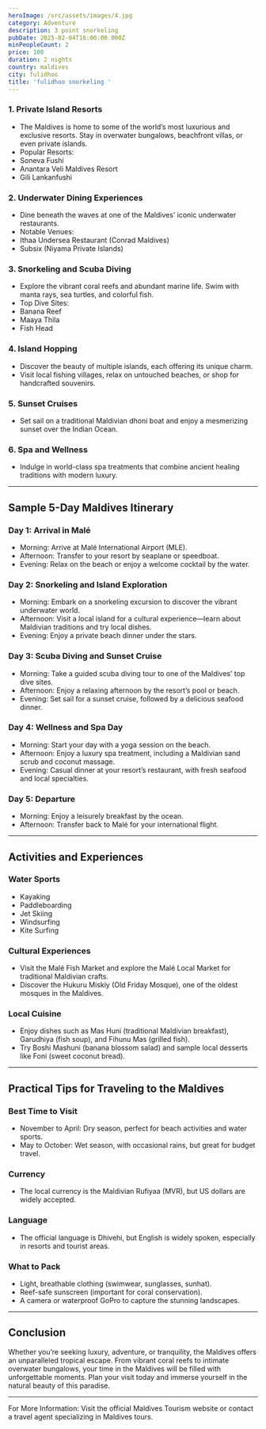 ```yaml
---
heroImage: /src/assets/images/4.jpg
category: Adventure
description: 3 point snorkeling
pubDate: 2025-02-04T16:00:00.000Z
minPeopleCount: 2
price: 100
duration: 2 nights
country: maldives
city: fulidhoo
title: 'fulidhoo snorkeling '
---
```


### 1. Private Island Resorts

* The Maldives is home to some of the world’s most luxurious and exclusive resorts. Stay in overwater bungalows, beachfront villas, or even private islands.
* Popular Resorts:
* Soneva Fushi
* Anantara Veli Maldives Resort
* Gili Lankanfushi

### 2. Underwater Dining Experiences

* Dine beneath the waves at one of the Maldives’ iconic underwater restaurants.
* Notable Venues:
* Ithaa Undersea Restaurant (Conrad Maldives)
* Subsix (Niyama Private Islands)

### 3. Snorkeling and Scuba Diving

* Explore the vibrant coral reefs and abundant marine life. Swim with manta rays, sea turtles, and colorful fish.
* Top Dive Sites:
* Banana Reef
* Maaya Thila
* Fish Head

### 4. Island Hopping

* Discover the beauty of multiple islands, each offering its unique charm.
* Visit local fishing villages, relax on untouched beaches, or shop for handcrafted souvenirs.

### 5. Sunset Cruises

* Set sail on a traditional Maldivian dhoni boat and enjoy a mesmerizing sunset over the Indian Ocean.

### 6. Spa and Wellness

* Indulge in world-class spa treatments that combine ancient healing traditions with modern luxury.

***

## Sample 5-Day Maldives Itinerary

### Day 1: Arrival in Malé

* Morning: Arrive at Malé International Airport (MLE).
* Afternoon: Transfer to your resort by seaplane or speedboat.
* Evening: Relax on the beach or enjoy a welcome cocktail by the water.

### Day 2: Snorkeling and Island Exploration

* Morning: Embark on a snorkeling excursion to discover the vibrant underwater world.
* Afternoon: Visit a local island for a cultural experience—learn about Maldivian traditions and try local dishes.
* Evening: Enjoy a private beach dinner under the stars.

### Day 3: Scuba Diving and Sunset Cruise

* Morning: Take a guided scuba diving tour to one of the Maldives’ top dive sites.
* Afternoon: Enjoy a relaxing afternoon by the resort’s pool or beach.
* Evening: Set sail for a sunset cruise, followed by a delicious seafood dinner.

### Day 4: Wellness and Spa Day

* Morning: Start your day with a yoga session on the beach.
* Afternoon: Enjoy a luxury spa treatment, including a Maldivian sand scrub and coconut massage.
* Evening: Casual dinner at your resort’s restaurant, with fresh seafood and local specialties.

### Day 5: Departure

* Morning: Enjoy a leisurely breakfast by the ocean.
* Afternoon: Transfer back to Malé for your international flight.

***

## Activities and Experiences

### Water Sports

* Kayaking
* Paddleboarding
* Jet Skiing
* Windsurfing
* Kite Surfing

### Cultural Experiences

* Visit the Malé Fish Market and explore the Malé Local Market for traditional Maldivian crafts.
* Discover the Hukuru Miskiy (Old Friday Mosque), one of the oldest mosques in the Maldives.

### Local Cuisine

* Enjoy dishes such as Mas Huni (traditional Maldivian breakfast), Garudhiya (fish soup), and Fihunu Mas (grilled fish).
* Try Boshi Mashuni (banana blossom salad) and sample local desserts like Foni (sweet coconut bread).

***

## Practical Tips for Traveling to the Maldives

### Best Time to Visit

* November to April: Dry season, perfect for beach activities and water sports.
* May to October: Wet season, with occasional rains, but great for budget travel.

### Currency

* The local currency is the Maldivian Rufiyaa (MVR), but US dollars are widely accepted.

### Language

* The official language is Dhivehi, but English is widely spoken, especially in resorts and tourist areas.

### What to Pack

* Light, breathable clothing (swimwear, sunglasses, sunhat).
* Reef-safe sunscreen (important for coral conservation).
* A camera or waterproof GoPro to capture the stunning landscapes.

***

## Conclusion

Whether you’re seeking luxury, adventure, or tranquility, the Maldives offers an unparalleled tropical escape. From vibrant coral reefs to intimate overwater bungalows, your time in the Maldives will be filled with unforgettable moments. Plan your visit today and immerse yourself in the natural beauty of this paradise.

***

For More Information: Visit the official Maldives Tourism website or contact a travel agent specializing in Maldives tours.
